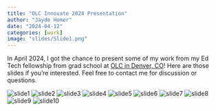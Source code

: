 ```yaml
---
title: "OLC Innovate 2024 Presentation"
author: "Jayde Homer"
date: "2024-04-12"
categories: [work]
image: "slides/Slide1.png"
---
```


In April 2024, I got the chance to present some of my work from my Ed Tech fellowship from grad school at [OLC in Denver, CO](https://onlinelearningconsortium.org/attend-2024/innovate/)! Here are those slides if you're interested. Feel free to contact me for discussion or questions. 

![slide1](slides/Slide1.png)
![slide2](slides/Slide2.png)
![slide3](slides/Slide3.png)
![slide4](slides/Slide4.png)
![slide5](slides/Slide5.png)
![slide6](slides/Slide6.png)
![slide7](slides/Slide7.png)
![slide8](slides/Slide8.png)
![slide9](slides/Slide9.png)
![slide10](slides/Slide10.png)
